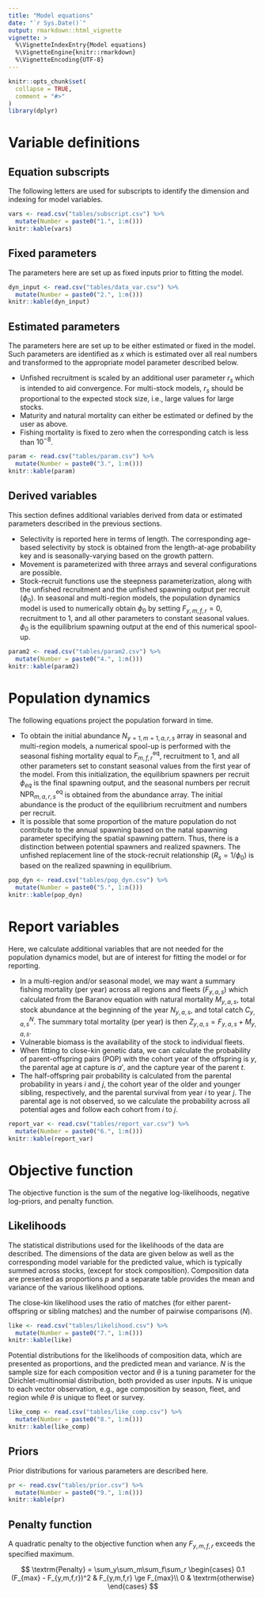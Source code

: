 ```yaml
---
title: "Model equations"
date: "`r Sys.Date()`"
output: rmarkdown::html_vignette
vignette: >
  %\VignetteIndexEntry{Model equations}
  %\VignetteEngine{knitr::rmarkdown}
  %\VignetteEncoding{UTF-8}
---
```


```r
knitr::opts_chunk$set(
  collapse = TRUE,
  comment = "#>"
)
library(dplyr)
```


# Variable definitions

## Equation subscripts

The following letters are used for subscripts to identify the dimension and indexing for model variables.

```r
vars <- read.csv("tables/subscript.csv") %>%
  mutate(Number = paste0("1.", 1:n()))
knitr::kable(vars)
```

## Fixed parameters

The parameters here are set up as fixed inputs prior to fitting the model.

```r
dyn_input <- read.csv("tables/data_var.csv") %>%
  mutate(Number = paste0("2.", 1:n()))
knitr::kable(dyn_input)
```

## Estimated parameters

The parameters here are set up to be either estimated or fixed in the model. 
Such parameters are identified as $x$ which is estimated over all real numbers and transformed to the appropriate model parameter described below.

- Unfished recruitment is scaled by an additional user parameter $r_s$ which is intended to aid convergence. For multi-stock models, $r_s$ should be proportional to the expected stock size, i.e., large values for large stocks.
- Maturity and natural mortality can either be estimated or defined by the user as above.
- Fishing mortality is fixed to zero when the corresponding catch is less than $10^{-8}$.

```r
param <- read.csv("tables/param.csv") %>%
  mutate(Number = paste0("3.", 1:n()))
knitr::kable(param)
```

## Derived variables

This section defines additional variables derived from data or estimated parameters described in the previous sections.

- Selectivity is reported here in terms of length. The corresponding age-based selectivity by stock is obtained from the length-at-age probability key and is seasonally-varying based on the growth pattern.
- Movement is parameterized with three arrays and several configurations are possible.
- Stock-recruit functions use the steepness parameterization, along with the unfished recruitment and the unfished spawning output per recruit ($\phi_0$). In seasonal and multi-region models, the population dynamics model is used to numerically obtain $\phi_0$ by setting $F_{y,m,f,r} = 0$, recruitment to 1, and all other parameters to constant seasonal values. $\phi_0$ is the equilibrium spawning output at the end of this numerical spool-up.

```r
param2 <- read.csv("tables/param2.csv") %>%
  mutate(Number = paste0("4.", 1:n()))
knitr::kable(param2)
```

# Population dynamics

The following equations project the population forward in time.

- To obtain the initial abundance $N_{y=1,m=1,a,r,s}$ array in seasonal and multi-region models, a numerical spool-up is performed with the seasonal fishing mortality equal to $F^{\textrm{eq}}_{m,f,r}$, recruitment to 1, and all other parameters set to constant seasonal values from the first year of the model. From this initialization, the equilibrium spawners per recruit $\phi_{eq}$ is the final spawning output, and the seasonal numbers per recruit $\textrm{NPR}^{\textrm{eq}}_{m,a,r,s}$ is obtained from the abundance array. The initial abundance is the product of the equilibrium recruitment and numbers per recruit.
- It is possible that some proportion of the mature population do not contribute to the annual spawning based on the natal spawning parameter specifying the spatial spawning pattern. Thus, there is a distinction between potential spawners and realized spawners. The unfished replacement line of the stock-recruit relationship ($R_s = 1/\phi_0$) is based on the realized spawning in equilibrium.

```r
pop_dyn <- read.csv("tables/pop_dyn.csv") %>%
  mutate(Number = paste0("5.", 1:n()))
knitr::kable(pop_dyn)
```

# Report variables

Here, we calculate additional variables that are not needed for the population dynamics model, but are of interest for fitting the model or for reporting.

- In a multi-region and/or seasonal model, we may want a summary fishing mortality (per year) across all regions and fleets ($F_{y,a,s}$) which calculated from the Baranov equation with natural mortality $M_{y,a,s}$, total stock abundance at the beginning of the year $N_{y,a,s}$, and total catch $C^N_{y,a,s}$. The summary total mortality (per year) is then $Z_{y,a,s} = F_{y,a,s} + M_{y,a,s}$.
- Vulnerable biomass is the availability of the stock to individual fleets.
- When fitting to close-kin genetic data, we can calculate the probability of parent-offspring pairs (POP) with the cohort year of the offspring is $y$, the parental age at capture is $a'$, and the capture year of the parent $t$.
- The half-offspring pair probability is calculated from the parental probability in years $i$ and $j$, the cohort year of the older and younger sibling, respectively, and the parental survival from year $i$ to year $j$. 
The parental age is not observed, so we calculate the probability across all potential ages and follow each cohort from $i$ to $j$.

```r
report_var <- read.csv("tables/report_var.csv") %>%
  mutate(Number = paste0("6.", 1:n()))
knitr::kable(report_var)
```

# Objective function

The objective function is the sum of the negative log-likelihoods, negative log-priors, and penalty function.

## Likelihoods

The statistical distributions used for the likelihoods of the data are described. The dimensions of the data are given below as well as the corresponding model variable for the predicted value, which is typically summed across stocks, (except for stock composition). 
Composition data are presented as proportions $p$ and a separate table provides the mean and variance of the various likelihood options.

The close-kin likelihood uses the ratio of matches (for either parent-offspring or sibling matches) and the number of pairwise comparisons ($N$).

```r
like <- read.csv("tables/likelihood.csv") %>%
  mutate(Number = paste0("7.", 1:n()))
knitr::kable(like)
```

Potential distributions for the likelihoods of composition data, which are presented as proportions, and the predicted mean and variance. 
$N$ is the sample size for each composition vector and $\theta$ is a tuning parameter for the Dirichlet-multinomial distribution, both provided as user inputs. 
$N$ is unique to each vector observation, e.g., age composition by season, fleet, and region while $\theta$ is unique to fleet or survey.

```r
like_comp <- read.csv("tables/like_comp.csv") %>%
  mutate(Number = paste0("8.", 1:n()))
knitr::kable(like_comp)
```

## Priors

Prior distributions for various parameters are described here.

```r
pr <- read.csv("tables/prior.csv") %>%
  mutate(Number = paste0("9.", 1:n()))
knitr::kable(pr)
```

## Penalty function

A quadratic penalty to the objective function when any $F_{y,m,f,r}$ exceeds the specified maximum.

$$
\textrm{Penalty} = \sum_y\sum_m\sum_f\sum_r
\begin{cases}
0.1 (F_{max} - F_{y,m,f,r})^2 & F_{y,m,f,r} \ge F_{max}\\
0 & \textrm{otherwise}
\end{cases}
$$
